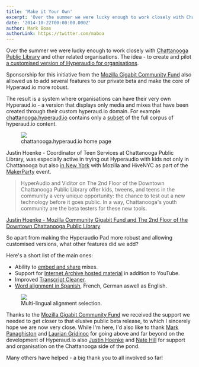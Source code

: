 ```yaml
---
title: 'Make it Your Own'
excerpt: 'Over the summer we were lucky enough to work closely with Chattanooga Public Library and other related organisations. The idea - to create and pilot a customised version of Hyperaudio for organisations. Sponsorship for this initiative from the Mozilla Gigabit Community Fund also allowed us to add several features to our private beta and make...'
date: '2014-10-22T00:00:00.000Z'
author: Mark Boas
authorLink: https://twitter.com/maboa
---
```


Over the summer we were lucky enough to work closely with [Chattanooga Public Library](http://chattlibrary.org/) and other related organisations. The idea - to create and pilot [a customised version of Hyperaudio for organisations](http://hyperaud.io/blog/hyperlocal-hyperaudio).

Sponsorship for this initiative from the [Mozilla Gigabit Community Fund](https://www.mozilla.org/en-US/gigabit/) also allowed us to add several features to our private beta and make the core of Hyperaud.io more robust.

The result is a system where organisations can have their very own Hyperaud.io - a version that displays only media and mixes that have been created through their custom hyperaud.io domain. For example [chattanooga.hyperaud.io](chattanooga.hyperaud.io) contains only a [subset](chattanooga.hyperaud.io/media) of the full corpus of hyperaud.io content.

<figure>
  <a href="https://chattanooga.hyperaud.io/">
    <img src="/assets/customha.png" />
  </a>
  <figcaption>chattanooga.hyperaud.io home page</figcaption>
</figure>

Justin Hoenke - Coordinator of Teen Services at Chattanooga Public Library, was especially active in trying out Hyperaudio with kids not only in Chattanooga but also [in New York](http://justinthelibrarian.com/2014/07/18/thank-you-mozilla-hivenyc-and-the-makerparty-crew/) with Mozilla and HiveNYC as part of the [MakerParty](https://party.webmaker.org/) event.

> HyperAudio and Viditor on The 2nd Floor of the Downtown Chattanooga Public Library offer kids, tweens, and teens in the community a very unique opportunity: the chance to test out a new technology before it goes public. In a way, Chattanooga's youth community are the beta testers for these new tools.

[Justin Hoenke - Mozilla Community Gigabit Fund and The 2nd Floor of the Downtown Chattanooga Public Library](http://chattlibrary.org/content/mozilla-community-gigabit-fund-and-2nd-floor-downtown-chattanooga-public-library)

So apart from making the Hyperaudio Pad more robust and allowing customised versions, what other features did we add?

Here's a short list of the main ones:

- Ability to [embed and share](http://hyperaud.io/pad/viewer/?t=XMVjtXOUSC-V0sSZBOKrBw&m=sPT0dvAwSK6hp5aS7acyAg) mixes.
- Support for [Internet Archive hosted material](http://chattanooga.hyperaud.io/pad/viewer/?t=kQV7K2K_Q0a4rteU_7KjkA) in addition to YouTube.
- Improved [Transcript Cleaner](http://hyperaud.io/cleaner/?t=wTrGrulXQSKq0Ny9DLgrRw).
- [Word alignment in Spanish](http://hyperaud.io/pad/viewer/?t=DarWklf8Q1-fhbxaU20FKg), French, German aswell as English.

<figure>
  <img src="/assets/multilingual.png" />
  <figcaption>Multi-lingual alignment selection.</figcaption>
</figure>

Thanks to the [Mozilla Gigabit Community Fund](https://blog.mozilla.org/gigabit/) we received the support we needed to get closer to that elusive public beta release, to which I sincerely hope we are now very close. While I'm here, I'd also like to thank [Mark Panaghiston](https://twitter.com/thepag) and [Laurian Gridinoc](https://twitter.com/gridinoc) for going above and far beyond on the development of Hyperaud.io also [Justin Hoenke](https://twitter.com/justinlibrarian) and [Nate Hill](https://twitter.com/natenatenate) for support and organisation on the Chattanooga side of the pond.

Many others have helped - a big thank you to all involved so far!

